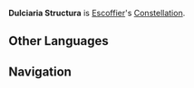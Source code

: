 {{Stub}}{{Upcoming}}{{Constellation Overview Infobox
|image       = Dulciaria Structura
|character   = Escoffier
|meaning     = Sweet Cake Structure
}}
'''Dulciaria Structura''' is [[Escoffier]]'s [[Constellation]].
<!--
==Gameplay==
{{Constellation Table|Escoffier}}
-->
==Other Languages==
{{Other Languages
|en       = Dulciaria Structura
|en_lang  = la
|en_tl    = Sweet Cake Structure
|zhs      = 香糕塔座
|zhs_rm   = Xiānggāo Tǎ-zuò
|zht      = 香糕塔座
|zht_rm   = Xiānggāo Tǎ-zuò
|zh_tl    = Fragrant Cake Tower Constellation
|ja       = ピエス・モンテ座
|ja_rm    = Piesu Monte-za
|ja_tl    = {{w|Pièce montée|Pièce Montée}} Constellation
|ko       = 케이크타워<->자리
|ko_tl    = Cake Tower Constellation
|es       = Dulciaria Structura
|fr       = Dulciaria Structura
|ru       = Сладкое Творение
|ru_tl    = Sweet Creation
|th       = Dulciaria Structura
|vi       = Cung {{tt|Hương Cao Tháp|香糕塔}}
|vi_tl    = Fragrant Cake Tower Constellation
|de       = Dulciaria Structura
|id       = Dulciaria Structura
|pt       = Dulciaria Structura
|tr       = Pasta Kulesi
|tr_tl    = Cake Tower
|it       = Dulciaria Structura
}}
<!--
==Change History==
{{Change History|}}
-->

==Navigation==
{{Constellation Navbox}}